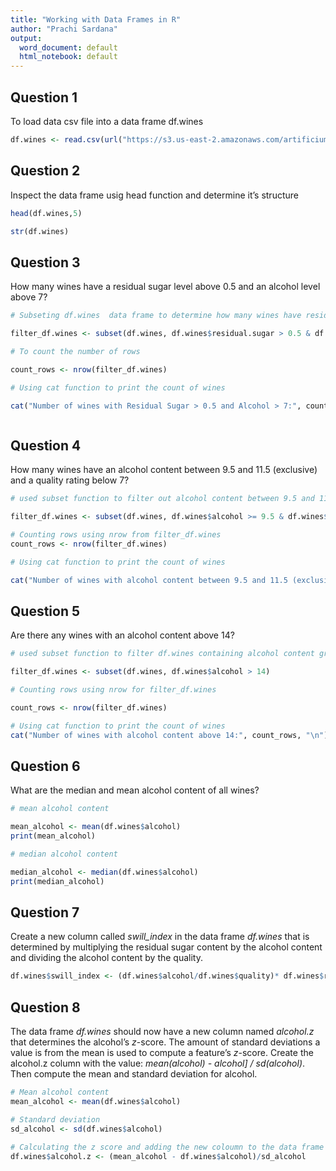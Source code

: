 ---
title: "Working with Data Frames in R"
author: "Prachi Sardana"
output:
  word_document: default
  html_notebook: default
---

## Question 1
 
To load data csv file into a data frame df.wines

```{r Q1_loadCSV}
df.wines <- read.csv(url("https://s3.us-east-2.amazonaws.com/artificium.us/datasets/whitewines.csv"),header = TRUE,stringsAsFactors = FALSE)

```

## Question 2

Inspect the data frame usig head function and determine it's structure

```{r Q2_ echo = FALSE}

head(df.wines,5)

str(df.wines)
```
## Question 3

How many wines have a residual sugar level above 0.5 and an alcohol level above 7?

```{r Q3_ }

# Subseting df.wines  data frame to determine how many wines have residual sugal above 0.5 and alcohol level above 7

filter_df.wines <- subset(df.wines, df.wines$residual.sugar > 0.5 & df.wines$alcohol > 7)

# To count the number of rows 

count_rows <- nrow(filter_df.wines)

# Using cat function to print the count of wines

cat("Number of wines with Residual Sugar > 0.5 and Alcohol > 7:", count_rows, "\n")



```
## Question 4 

How many wines have an alcohol content between 9.5 and 11.5 (exclusive) and a quality rating below 7?

```{r Q4_ }
# used subset function to filter out alcohol content between 9.5 and 11.5(exclusive) and quality rating above 7 

filter_df.wines <- subset(df.wines, df.wines$alcohol >= 9.5 & df.wines$alcohol <= 11.5 & df.wines$quality < 7)

# Counting rows using nrow from filter_df.wines
count_rows <- nrow(filter_df.wines)

# Using cat function to print the count of wines

cat("Number of wines with alcohol content between 9.5 and 11.5 (exclusive) and a quality rating below 7:", count_rows, "\n")


```
## Question 5

Are there any wines with an alcohol content above 14?

```{r Q5_}
# used subset function to filter df.wines containing alcohol content greater than 14

filter_df.wines <- subset(df.wines, df.wines$alcohol > 14)

# Counting rows using nrow for filter_df.wines

count_rows <- nrow(filter_df.wines)

# Using cat function to print the count of wines
cat("Number of wines with alcohol content above 14:", count_rows, "\n")

```
## Question 6

What are the median and mean alcohol content of all wines?

```{r Q6_ }

# mean alcohol content 

mean_alcohol <- mean(df.wines$alcohol)
print(mean_alcohol)

# median alcohol content 

median_alcohol <- median(df.wines$alcohol)
print(median_alcohol)

```
## Question 7 

Create a new column called *swill_index* in the data frame *df.wines* that is determined by multiplying the residual sugar content by the alcohol content and dividing the alcohol content by the quality.

```{r Q7_}

df.wines$swill_index <- (df.wines$alcohol/df.wines$quality)* df.wines$residual.sugar


```
## Question 8 

The data frame *df.wines* should now have a new column named *alcohol.z* that determines the alcohol's *z*-score. The amount of standard deviations a value is from the mean is used to compute a feature's *z*-score. Create the alcohol.z column with the value: *mean(alcohol) - alcohol] / sd(alcohol)*. Then compute the mean and standard deviation for alcohol.

```{r Q8_}

# Mean alcohol content
mean_alcohol <- mean(df.wines$alcohol)

# Standard deviation 
sd_alcohol <- sd(df.wines$alcohol)

# Calculating the z score and adding the new coloumn to the data frame which is calculated by x-u/sd  formula
df.wines$alcohol.z <- (mean_alcohol - df.wines$alcohol)/sd_alcohol

```

